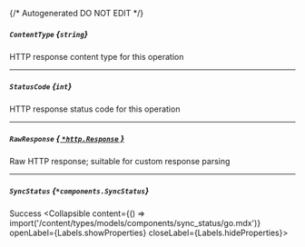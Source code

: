 {/* Autogenerated DO NOT EDIT  */}

##### `ContentType` *{`string`}*
HTTP response content type for this operation

---
##### `StatusCode` *{`int`}*
HTTP response status code for this operation

---
##### `RawResponse` [*{ `*http.Response` }*](https://pkg.go.dev/net/http#Response)
Raw HTTP response; suitable for custom response parsing

---
##### `SyncStatus` *{`*components.SyncStatus`}*
Success
<Collapsible content={() => import('/content/types/models/components/sync_status/go.mdx')} openLabel={Labels.showProperties} closeLabel={Labels.hideProperties}>
</Collapsible>


